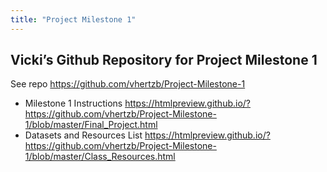 ```yaml
---
title: "Project Milestone 1"
---
```


## Vicki's Github Repository for Project Milestone 1

See repo [https://github.com/vhertzb/Project-Milestone-1](https://github.com/vhertzb/Project-Milestone-1)

* Milestone 1 Instructions [https://htmlpreview.github.io/?https://github.com/vhertzb/Project-Milestone-1/blob/master/Final_Project.html](https://htmlpreview.github.io/?https://github.com/vhertzb/Project-Milestone-1/blob/master/Final_Project.html)
* Datasets and Resources List [https://htmlpreview.github.io/?https://github.com/vhertzb/Project-Milestone-1/blob/master/Class_Resources.html](https://htmlpreview.github.io/?https://github.com/vhertzb/Project-Milestone-1/blob/master/Class_Resources.html)



